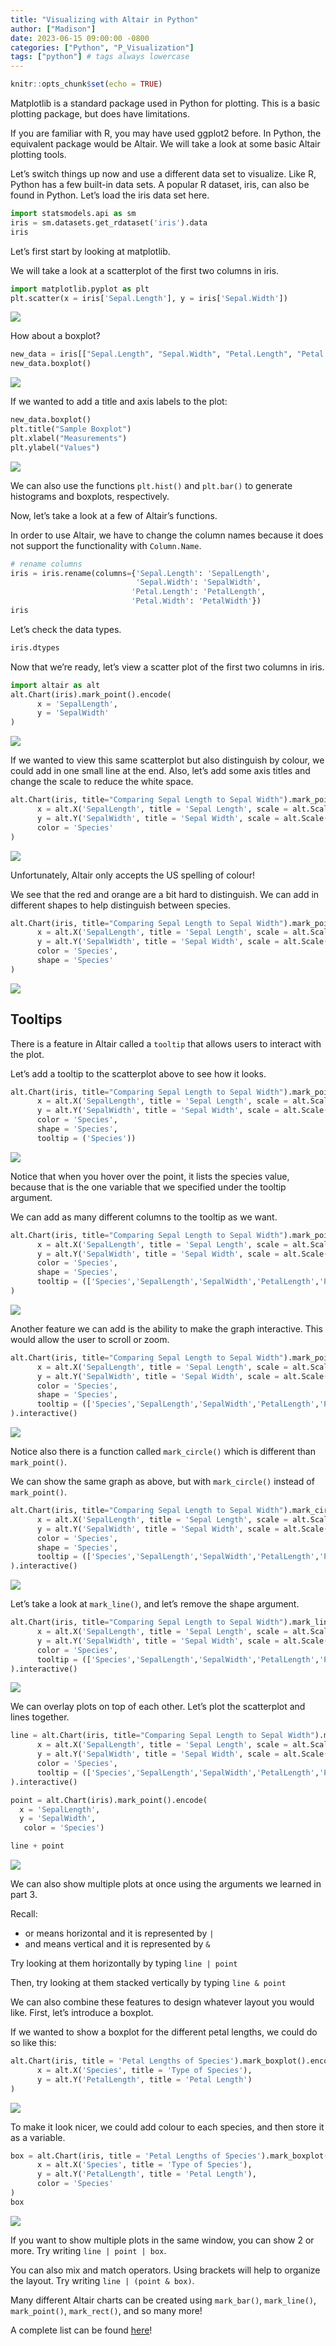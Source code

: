 ```yaml
---
title: "Visualizing with Altair in Python"
author: ["Madison"]
date: 2023-06-15 09:00:00 -0800
categories: ["Python", "P_Visualization"]
tags: ["python"] # tags always lowercase
---
```


```r
knitr::opts_chunk$set(echo = TRUE)
```

Matplotlib is a standard package used in Python for plotting. This is a basic plotting package, but does have limitations.

If you are familiar with R, you may have used ggplot2 before. In Python, the equivalent package would be Altair. We will take a look at some basic Altair plotting tools.

Let’s switch things up now and use a different data set to visualize. Like R, Python has a few built-in data sets. A popular R dataset, iris, can also be found in Python. Let’s load the iris data set here.

```python
import statsmodels.api as sm
iris = sm.datasets.get_rdataset('iris').data
iris
```

Let’s first start by looking at matplotlib.

We will take a look at a scatterplot of the first two columns in iris.

```python
import matplotlib.pyplot as plt
plt.scatter(x = iris['Sepal.Length'], y = iris['Sepal.Width'])
```

![](images/altair-plot-1.png)

How about a boxplot?

```python
new_data = iris[["Sepal.Length", "Sepal.Width", "Petal.Length", "Petal.Width"]]
new_data.boxplot()
```

![](images/altair-plot-2.png)

If we wanted to add a title and axis labels to the plot:

```python
new_data.boxplot()
plt.title("Sample Boxplot")
plt.xlabel("Measurements")
plt.ylabel("Values")
```

![](images/altair-plot-3.png)

We can also use the functions `plt.hist()` and `plt.bar()` to generate histograms and boxplots, respectively.

Now, let’s take a look at a few of Altair’s functions.

In order to use Altair, we have to change the column names because it does not support the functionality with `Column.Name`.

```python
# rename columns
iris = iris.rename(columns={'Sepal.Length': 'SepalLength', 
                            'Sepal.Width': 'SepalWidth',
                           'Petal.Length': 'PetalLength',
                           'Petal.Width': 'PetalWidth'})
iris
```

Let’s check the data types.

```python
iris.dtypes
```

Now that we’re ready, let’s view a scatter plot of the first two columns in iris.

```python
import altair as alt
alt.Chart(iris).mark_point().encode(
      x = 'SepalLength',
      y = 'SepalWidth'
)
```

![](images/altair-1.png)

If we wanted to view this same scatterplot but also distinguish by colour, we could add in one small line at the end. Also, let’s add some axis titles and change the scale to reduce the white space.

```python
alt.Chart(iris, title="Comparing Sepal Length to Sepal Width").mark_point().encode(
      x = alt.X('SepalLength', title = 'Sepal Length', scale = alt.Scale(domain = (4,9))),
      y = alt.Y('SepalWidth', title = 'Sepal Width', scale = alt.Scale(domain = (1.5,4.5))),
      color = 'Species'
)
```

![](images/altair-2.png)

Unfortunately, Altair only accepts the US spelling of colour!

We see that the red and orange are a bit hard to distinguish. We can add in different shapes to help distinguish between species.

```python
alt.Chart(iris, title="Comparing Sepal Length to Sepal Width").mark_point().encode(
      x = alt.X('SepalLength', title = 'Sepal Length', scale = alt.Scale(domain = (4,9))),
      y = alt.Y('SepalWidth', title = 'Sepal Width', scale = alt.Scale(domain = (1.5,4.5))),
      color = 'Species',
      shape = 'Species'
)
```

![](images/altair-3.png)

## Tooltips

There is a feature in Altair called a `tooltip` that allows users to interact with the plot.

Let’s add a tooltip to the scatterplot above to see how it looks.

```python
alt.Chart(iris, title="Comparing Sepal Length to Sepal Width").mark_point().encode(
      x = alt.X('SepalLength', title = 'Sepal Length', scale = alt.Scale(domain = (4,9))),
      y = alt.Y('SepalWidth', title = 'Sepal Width', scale = alt.Scale(domain = (1.5,4.5))),
      color = 'Species',
      shape = 'Species',
      tooltip = ('Species'))
```

![](images/altair-4.png)

Notice that when you hover over the point, it lists the species value, because that is the one variable that we specified under the tooltip argument.

We can add as many different columns to the tooltip as we want.

```python
alt.Chart(iris, title="Comparing Sepal Length to Sepal Width").mark_point().encode(
      x = alt.X('SepalLength', title = 'Sepal Length', scale = alt.Scale(domain = (4,9))),
      y = alt.Y('SepalWidth', title = 'Sepal Width', scale = alt.Scale(domain = (1.5,4.5))),
      color = 'Species',
      shape = 'Species',
      tooltip = (['Species','SepalLength','SepalWidth','PetalLength','PetalWidth'])
)
```

![](images/altair-5.png)

Another feature we can add is the ability to make the graph interactive. This would allow the user to scroll or zoom.

```python
alt.Chart(iris, title="Comparing Sepal Length to Sepal Width").mark_point().encode(
      x = alt.X('SepalLength', title = 'Sepal Length', scale = alt.Scale(domain = (4,9))),
      y = alt.Y('SepalWidth', title = 'Sepal Width', scale = alt.Scale(domain = (1.5,4.5))),
      color = 'Species',
      shape = 'Species',
      tooltip = (['Species','SepalLength','SepalWidth','PetalLength','PetalWidth'])
).interactive()
```


![](images/altair-6.png)

Notice also there is a function called `mark_circle()` which is different than `mark_point()`.

We can show the same graph as above, but with `mark_circle()` instead of `mark_point()`.

```python
alt.Chart(iris, title="Comparing Sepal Length to Sepal Width").mark_circle().encode(
      x = alt.X('SepalLength', title = 'Sepal Length', scale = alt.Scale(domain = (4,9))),
      y = alt.Y('SepalWidth', title = 'Sepal Width', scale = alt.Scale(domain = (1.5,4.5))),
      color = 'Species',
      shape = 'Species',
      tooltip = (['Species','SepalLength','SepalWidth','PetalLength','PetalWidth'])
).interactive()
```

![](images/altair-7.png)

Let’s take a look at `mark_line()`, and let’s remove the shape argument.

```python
alt.Chart(iris, title="Comparing Sepal Length to Sepal Width").mark_line().encode(
      x = alt.X('SepalLength', title = 'Sepal Length', scale = alt.Scale(domain = (4,9))),
      y = alt.Y('SepalWidth', title = 'Sepal Width', scale = alt.Scale(domain = (1.5,4.5))),
      color = 'Species',
      tooltip = (['Species','SepalLength','SepalWidth','PetalLength','PetalWidth'])
).interactive()
```

![](images/altair-8.png)

We can overlay plots on top of each other. Let’s plot the scatterplot and lines together.

```python
line = alt.Chart(iris, title="Comparing Sepal Length to Sepal Width").mark_line().encode(
      x = alt.X('SepalLength', title = 'Sepal Length', scale = alt.Scale(domain = (4,9))),
      y = alt.Y('SepalWidth', title = 'Sepal Width', scale = alt.Scale(domain = (1.5,4.5))),
      color = 'Species',
      tooltip = (['Species','SepalLength','SepalWidth','PetalLength','PetalWidth'])
).interactive()

point = alt.Chart(iris).mark_point().encode(
  x = 'SepalLength',
  y = 'SepalWidth',
   color = 'Species')

line + point
```

![](images/altair-9.png)

We can also show multiple plots at once using the arguments we learned in part 3.

Recall:

- or means horizontal and it is represented by `|`
- and means vertical and it is represented by `&`

Try looking at them horizontally by typing `line | point`

Then, try looking at them stacked vertically by typing `line & point`

We can also combine these features to design whatever layout you would like. First, let’s introduce a boxplot.

If we wanted to show a boxplot for the different petal lengths, we could do so like this:

```python
alt.Chart(iris, title = 'Petal Lengths of Species').mark_boxplot().encode(
      x = alt.X('Species', title = 'Type of Species'),
      y = alt.Y('PetalLength', title = 'Petal Length')
)
```

![](images/altair-10.png)

To make it look nicer, we could add colour to each species, and then store it as a variable.

```python
box = alt.Chart(iris, title = 'Petal Lengths of Species').mark_boxplot().encode(
      x = alt.X('Species', title = 'Type of Species'),
      y = alt.Y('PetalLength', title = 'Petal Length'),
      color = 'Species'
)
box
```

![](images/altair-11.png)

If you want to show multiple plots in the same window, you can show 2 or more. Try writing `line | point | box`.

You can also mix and match operators. Using brackets will help to organize the layout. Try writing `line | (point & box)`.

Many different Altair charts can be created using `mark_bar()`, `mark_line()`, `mark_point()`, `mark_rect()`, and so many more!

A complete list can be found [here](https://altair-viz.github.io/gallery/index.html)!
